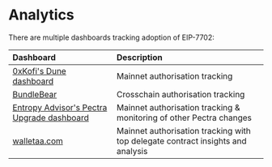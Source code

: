 # Analytics

There are multiple dashboards tracking adoption of EIP-7702:

| Dashboard | Description |
|:----------|:------------|
| [0xKofi's Dune dashboard](https://dune.com/niftytable/eip-7702) | Mainnet authorisation tracking |
| [BundleBear](https://www.bundlebear.com/eip7702-overview/all) | Crosschain authorisation tracking |
| [Entropy Advisor's Pectra Upgrade dashboard](https://dune.com/entropy_advisors/ethereum-pectra-upgrade) | Mainnet authorisation tracking & monitoring of other Pectra changes |
| [walletaa.com](https://walletaa.com/) | Mainnet authorisation tracking with top delegate contract insights and analysis |